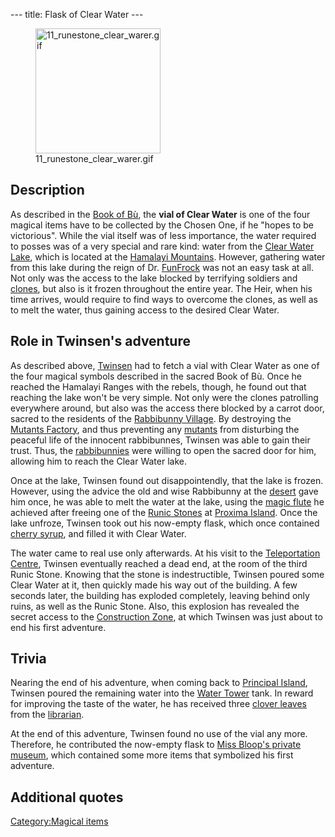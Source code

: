 ---
title: Flask of Clear Water
---

[[Image:11_runestone_clear_warer.gif|right|200px]]

{{Quote|
Quote= Flask of Clear Water. With this magical symbol, you have just earned the fourth level of power.|
Character=Official description}}

==Description==
As described in the [[Book of Bù]], the '''vial of Clear Water''' is one of the four magical items have to be collected by the Chosen One, if he "hopes to be victorious". While the vial itself was of less importance, the water required to posses was of a very special and rare kind: water from the [[Clear Water Lake]], which is located at the [[Hamalayi Mountains]]. However, gathering water from this lake during the reign of Dr. [[FunFrock]] was not an easy task at all. Not only was the access to the lake blocked by terrifying soldiers and [[clones]], but also is it frozen throughout the entire year. The Heir, when his time arrives, would require to find ways to overcome the clones, as well as to melt the water, thus gaining access to the desired Clear Water.

==Role in Twinsen's adventure==
As described above, [[Twinsen]] had to fetch a vial with Clear Water as one of the four magical symbols described in the sacred Book of Bù. Once he reached the Hamalayi Ranges with the rebels, though, he found out that reaching the lake won't be very simple. Not only were the clones patrolling everywhere around, but also was the access there blocked by a carrot door, sacred to the residents of the [[Rabbibunny Village]]. By destroying the [[Mutants Factory]], and thus preventing any [[mutants]] from disturbing the peaceful life of the innocent rabbibunnes, Twinsen was able to gain their trust. Thus, the [[rabbibunnies]] were willing to open the sacred door for him, allowing him to reach the Clear Water lake.

Once at the lake, Twinsen found out disappointendly, that the lake is frozen. However, using the advice the old and wise Rabbibunny at the [[White Leaf Desert|desert]] gave him once, he was able to melt the water at the lake, using the [[magic flute]] he achieved after freeing one of the [[Runic Stones]] at [[Proxima Island]]. Once the lake unfroze, Twinsen took out his now-empty flask, which once contained [[cherry syrup]], and filled it with Clear Water.

The water came to real use only afterwards. At his visit to the [[Teleportation Centre]], Twinsen eventually reached a dead end, at the room of the third Runic Stone. Knowing that the stone is indestructible, Twinsen poured some Clear Water at it, then quickly made his way out of the building. A few seconds later, the building has exploded completely, leaving behind only ruins, as well as the Runic Stone. Also, this explosion has revealed the secret access to the [[Construction Zone]], at which Twinsen was just about to end his first adventure.

==Trivia==
Nearing the end of his adventure, when coming back to [[Principal Island]], Twinsen poured the remaining water into the [[Water Tower]] tank. In reward for improving the taste of the water, he has received three [[clover leaves]] from the [[librarian]].

At the end of this adventure, Twinsen found no use of the vial any more. Therefore, he contributed the now-empty flask to [[Miss Bloop's private museum]], which contained some more items that symbolized his first adventure.

==Additional quotes==
{{Quote|
Quote=You've just earned the fourth level of Magic by filling up your flask with Clear Water.|
Character=When Twinsen filled the flask with clear water}}
{{Quote|
Quote=The day will come when someone from the present or future species will rise up and say, 'This world is mine from now on, and the key to all powers belongs to me!' This day will surely come because avarice and violence harbor in the hearts of all species of the universe. If the peril on this day is too great, the Chosen One will come forth. He will rise up against the tyrant and overthrow him. He will free and reunite the people, because throughout the years, the Chosen One's ancestors will have prepared him for his victory. They will have left information and weapons in his dwelling. The Chosen One, also known as the Heir, will, however, have to gather together four magical symbols if he hopes to be victorious: the Tunic, the Book of Bש, Sendell's Medallion and a Flask of Clear Water. On the day of peril Sendell will visit the Heir in his sleep and announce the coming of the final combat. The Heir will then have to go to the Well of Sendell where the goddess will endow her powers on him!|
Character=From the Book of Bù}}
{{Quote|
Quote= I'll give you my guitar in exchange for the flute that you possess Twinsen, beforehand, though, you will have play it next to the Clear Water Lake in order to obtain the 4th magical symbol.|
Character=The old rabbibunnny in the desert}}
{{Quote|
Quote= Did you know that there is a Clear Water lake very near here. It is located close to the Door of the Sacred Carrot and it has a close connection with a prophecy.|
Character=A rabbibunny in the Rabbibunnies Village}}
{{Quote|
Quote= I am Raymond-the-Elf, to show my gratitude, I will indicate the location of the Clear Water Lake to you. It is to the North-West, in the Hamalayi mountains (look on your Holomap). If you play the flute there, you will find an important element of the prophecy. And if you have a membership card you can show me, I've something else for you.|
Character=[[Raymond the Elf]]}}
{{Quote|
Quote=Vial which once contained the Clear Water.|
Character=A sign at Miss Bloop's Private Museum}}

[[Category:Magical items]]